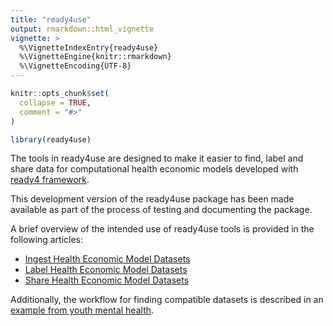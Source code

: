 ```yaml
---
title: "ready4use"
output: rmarkdown::html_vignette
vignette: >
  %\VignetteIndexEntry{ready4use}
  %\VignetteEngine{knitr::rmarkdown}
  %\VignetteEncoding{UTF-8}
---
```


```r
knitr::opts_chunk$set(
  collapse = TRUE,
  comment = "#>"
)
```

```r
library(ready4use)
```
The tools in ready4use are designed to make it easier to find, label and share data for computational health economic models developed with [ready4 framework](https://www.ready4-dev.com).

This development version of the ready4use package has been made available as part of the process of testing and documenting the package. 

A brief overview of the intended use of ready4use tools is provided in the following articles:

- [Ingest Health Economic Model Datasets](V_03.html)
- [Label Health Economic Model Datasets](V_02.html)
- [Share Health Economic Model Datasets](V_01.html)

Additionally, the workflow for finding compatible datasets is described in an [example from youth mental health](https://readyforwhatsnext.org/docs/tutorials/using-modules/).


